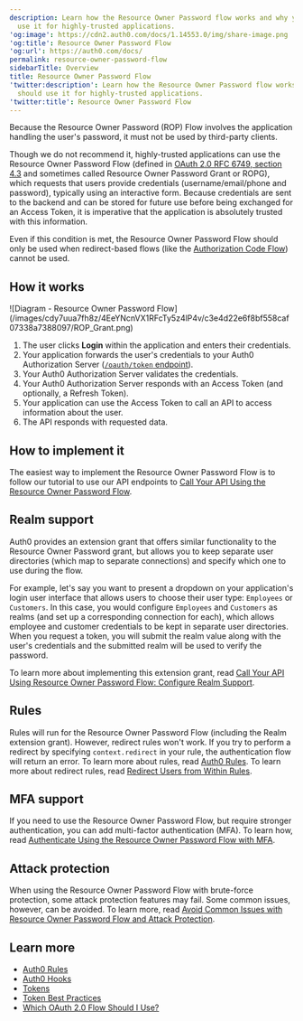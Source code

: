 ```yaml
---
description: Learn how the Resource Owner Password flow works and why you should
  use it for highly-trusted applications.
'og:image': https://cdn2.auth0.com/docs/1.14553.0/img/share-image.png
'og:title': Resource Owner Password Flow
'og:url': https://auth0.com/docs/
permalink: resource-owner-password-flow
sidebarTitle: Overview
title: Resource Owner Password Flow
'twitter:description': Learn how the Resource Owner Password flow works and why you
  should use it for highly-trusted applications.
'twitter:title': Resource Owner Password Flow
---
```

<Warning>

Because the Resource Owner Password (ROP) Flow involves the application handling the user's password, it must not be used by third-party clients.

</Warning>

Though we do not recommend it, highly-trusted applications can use the <Tooltip tip="Resource Owner: Entity (such as a user or application) capable of granting access to a protected resource." cta="View Glossary" href="/glossary?term=Resource+Owner">Resource Owner</Tooltip> Password Flow (defined in [OAuth 2.0 RFC 6749, section 4.3](https://tools.ietf.org/html/rfc6749#section-4.3) and sometimes called Resource Owner Password Grant or ROPG), which requests that users provide credentials (username/email/phone and password), typically using an interactive form. Because credentials are sent to the backend and can be stored for future use before being exchanged for an <Tooltip tip="Access Token: Authorization credential, in the form of an opaque string or JWT, used to access an API." cta="View Glossary" href="/glossary?term=Access+Token">Access Token</Tooltip>, it is imperative that the application is absolutely trusted with this information.

Even if this condition is met, the Resource Owner Password Flow should only be used when redirect-based flows (like the [Authorization Code Flow](/get-started/authentication-and-authorization-flow/authorization-code-flow)) cannot be used.

## How it works

<Frame>![Diagram - Resource Owner Password Flow](/images/cdy7uua7fh8z/4EeYNcnVX1RFcTy5z4lP4v/c3e4d22e6f8bf558caf07338a7388097/ROP_Grant.png)</Frame>

1. The user clicks **Login** within the application and enters their credentials.
2. Your application forwards the user's credentials to your Auth0 Authorization Server ([`/oauth/token` endpoint](https://auth0.com/docs/api/authentication#resource-owner-password)).
3. Your Auth0 Authorization Server validates the credentials.
4. Your Auth0 Authorization Server responds with an Access Token (and optionally, a Refresh Token).
5. Your application can use the Access Token to call an API to access information about the user.
6. The API responds with requested data.

## How to implement it

The easiest way to implement the Resource Owner Password Flow is to follow our tutorial to use our API endpoints to [Call Your API Using the Resource Owner Password Flow](/get-started/authentication-and-authorization-flow/resource-owner-password-flow/call-your-api-using-resource-owner-password-flow).

## Realm support

Auth0 provides an extension grant that offers similar functionality to the Resource Owner Password grant, but allows you to keep separate user directories (which map to separate connections) and specify which one to use during the flow.

For example, let's say you want to present a dropdown on your application's login user interface that allows users to choose their user type: `Employees` or `Customers`. In this case, you would configure `Employees` and `Customers` as realms (and set up a corresponding connection for each), which allows employee and customer credentials to be kept in separate user directories. When you request a token, you will submit the realm value along with the user's credentials and the submitted realm will be used to verify the password.

To learn more about implementing this extension grant, read [Call Your API Using Resource Owner Password Flow: Configure Realm Support](/get-started/authentication-and-authorization-flow/resource-owner-password-flow/call-your-api-using-resource-owner-password-flow).

## Rules

Rules will run for the Resource Owner Password Flow (including the Realm extension grant). However, redirect rules won't work. If you try to perform a redirect by specifying `context.redirect` in your rule, the authentication flow will return an error. To learn more about rules, read [Auth0 Rules](/customize/rules). To learn more about redirect rules, read [Redirect Users from Within Rules](/customize/rules/redirect-users).

## MFA support

If you need to use the Resource Owner Password Flow, but require stronger authentication, you can add <Tooltip tip="Multi-factor authentication (MFA): User authentication process that uses a factor in addition to username and password such as a code via SMS." cta="View Glossary" href="/glossary?term=multi-factor+authentication">multi-factor authentication</Tooltip> (MFA). To learn how, read [Authenticate Using the Resource Owner Password Flow with MFA](/secure/multi-factor-authentication/authenticate-using-ropg-flow-with-mfa).

## Attack protection

When using the Resource Owner Password Flow with <Tooltip tip="Brute-force Protection: Form of attack protection that safeguards against brute-force attacks that occur from a single IP address and target a single user account." cta="View Glossary" href="/glossary?term=brute-force+protection">brute-force protection</Tooltip>, some <Tooltip tip="Brute-force Protection: Form of attack protection that safeguards against brute-force attacks that occur from a single IP address and target a single user account." cta="View Glossary" href="/glossary?term=attack+protection">attack protection</Tooltip> features may fail. Some common issues, however, can be avoided. To learn more, read [Avoid Common Issues with Resource Owner Password Flow and Attack Protection](/get-started/authentication-and-authorization-flow/resource-owner-password-flow/avoid-common-issues-with-resource-owner-password-flow-and-attack-protection).

## Learn more

* [Auth0 Rules](/customize/rules)
* [Auth0 Hooks](/customize/hooks)
* [Tokens](/secure/tokens)
* [Token Best Practices](/secure/tokens/token-best-practices)
* [Which OAuth 2.0 Flow Should I Use?](/get-started/authentication-and-authorization-flow/which-oauth-2-0-flow-should-i-use)